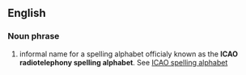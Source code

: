 ==English==
===Noun phrase===
#informal name for a spelling alphabet officialy known as the '''ICAO radiotelephony spelling alphabet'''.  See [[ICAO spelling alphabet]]